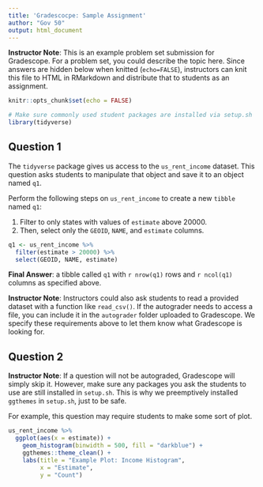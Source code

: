 ```yaml
---
title: 'Gradescocpe: Sample Assignment'
author: "Gov 50"
output: html_document
---
```


**Instructor Note**: This is an example problem set submission for Gradescope. For a problem set, you could describe the topic here. Since answers are hidden below when knitted (`echo=FALSE`), instructors can knit this file to HTML in RMarkdown and distribute that to students as an assignment.

```r
knitr::opts_chunk$set(echo = FALSE)

# Make sure commonly used student packages are installed via setup.sh
library(tidyverse)
```

## Question 1

The `tidyverse` package gives us access to the `us_rent_income` dataset. This question asks students to manipulate that object and save it to an object named `q1`. 

Perform the following steps on `us_rent_income` to create a new `tibble` named `q1`: 

1. Filter to only states with values of `estimate` above 20000.
2. Then, select only the `GEOID`, `NAME`, and `estimate` columns.

```r
q1 <- us_rent_income %>% 
  filter(estimate > 20000) %>% 
  select(GEOID, NAME, estimate)
```

**Final Answer**: a tibble called `q1` with `r nrow(q1)` rows and `r ncol(q1)` columns as specified above.

**Instructor Note**: Instructors could also ask students to read a provided dataset with a function like `read_csv()`. If the autograder needs to access a file, you can include it in the `autograder` folder uploaded to Gradescope. We specify these requirements above to let them know what Gradescope is looking for.

## Question 2

**Instructor Note**: If a question will not be autograded, Gradescope will simply skip it. However, make sure any packages you ask the students to use are still installed in `setup.sh`. This is why we preemptively installed `ggthemes` in `setup.sh`, just to be safe.

For example, this question may require students to make some sort of plot.

```r
us_rent_income %>% 
  ggplot(aes(x = estimate)) + 
    geom_histogram(binwidth = 500, fill = "darkblue") + 
    ggthemes::theme_clean() +
    labs(title = "Example Plot: Income Histogram",
         x = "Estimate",
         y = "Count")
```